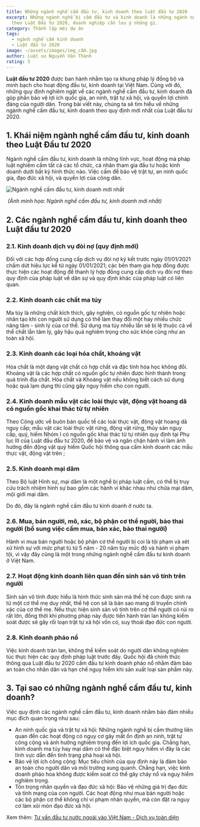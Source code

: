 ```yaml
---
title: Những ngành nghề cấm đầu tư, kinh doanh theo luật đầu tư 2020
excerpt: Những ngành nghề bị cấm đầu tư và kinh doanh là những ngành nghề nào
  theo Luật Đầu tư 2020, doanh nghiệp cần lưu ý những gì.
category: Thành lập mới dự án
tags:
  - ngành nghề cấm kinh doanh
  - Luật đầu tư 2020
image: ~/assets/images/img_cấm.jpg
author: Luật sư Nguyễn Văn Thành
rating: 5
---
```

**Luật đầu tư 2020** được ban hành nhằm tạo ra khung pháp lý đồng bộ và minh bạch cho hoạt động đầu tư, kinh doanh tại Việt Nam. Cùng với đó, những quy định nghiêm ngặt về các ngành nghề cấm đầu tư, kinh doanh đã góp phần bảo vệ lợi ích quốc gia, an ninh, trật tự xã hội, và quyền lợi chính đáng của người dân. Trong bài viết này, chúng ta sẽ tìm hiểu về những ngành nghề cấm đầu tư, kinh doanh theo quy định mới nhất của Luật đầu tư 2020.

## 1. Khái niệm ngành nghề cấm đầu tư, kinh doanh theo Luật Đầu tư 2020

Ngành nghề cấm đầu tư, kinh doanh là những lĩnh vực, hoạt động mà pháp luật nghiêm cấm tất cả các tổ chức, cá nhân tham gia đầu tư hoặc kinh doanh dưới bất kỳ hình thức nào. Việc cấm để bảo vệ trật tự, an ninh quốc gia,
đạo đức xã hội, và quyền lợi của công dân.

![Ngành nghề cấm đầu tư, kinh doanh mới nhất](~/assets/images/nganh-nghe-cam-dau-tu-kinh-doanh-moi-nhat.jpg "Ngành nghề cấm đầu tư, kinh doanh mới nhất")

 *(Ảnh minh họa: Ngành nghề cấm đầu tư, kinh doanh mới nhất)*

## 2. Các ngành nghề cấm đầu tư, kinh doanh theo Luật đầu tư 2020

### 2.1. Kinh doanh dịch vụ đòi nợ (quy định mới)

Đối với các hợp đồng cung cấp dịch vụ đòi nợ ký kết trước ngày 01/01/2021 chấm dứt hiệu lực kể từ ngày 01/01/2021; các bên tham gia hợp đồng được thực hiện các hoạt động để thanh lý hợp đồng cung cấp dịch vụ đòi nợ theo quy định của pháp luật về dân sự và quy định khác của pháp luật có liên quan.

### 2.2. Kinh doanh các chất ma túy

Ma túy là những chất kích thích, gây nghiện, có nguồn gốc tự nhiên hoặc nhân tạo khi con người sử dụng có thể làm thay đổi một hay nhiều chức năng tâm - sinh lý của cơ thể. Sử dụng ma túy nhiều lần sẽ bị lệ thuộc cả về thể chất lẫn tâm lý, gây hậu quả nghiêm trọng cho sức khỏe cũng như an toàn xã hội.

### 2.3. Kinh doanh các loại hóa chất, khoáng vật

Hóa chất là một dạng vật chất có hợp chất và đặc tính hóa học không đổi. Khoáng vật là các hợp chất có nguồn gốc tự nhiên được hình thành trong quá trình địa chất. Hóa chất và Khoáng vật nếu không biết cách sử dụng hoặc quá lạm dụng thì cũng gây nguy hiểm cho con người.

### 2.4. Kinh doanh mẫu vật các loài thực vật, động vật hoang dã có nguồn gốc khai thác từ tự nhiên

Theo Công ước về buôn bán quốc tế các loài thực vật, động vật hoang dã nguy cấp; mẫu vật các loài thực vật rừng, động vật rừng, thủy sản nguy cấp, quý, hiếm Nhóm I có nguồn gốc khai thác từ tự nhiên quy định tại Phụ lục III của Luật đầu đầu tư 2020, để bảo vệ và ngăn chặn hành vi làm ảnh hưởng đến động vật quý hiếm Quốc hội thông qua cấm kinh doanh các mẫu thực vật, động vật trên ;

### 2.5. Kinh doanh mại dâm

Theo Bộ luật Hình sự, mại dâm là một nghề bị pháp luật cấm, có thể bị truy cứu trách nhiệm hình sự bao gồm các hành vi khác nhau như chứa mại dâm, mội giới mại dâm.

Do đó, đây là ngành nghề cấm đầu tư kinh doanh ở nước ta.

### 2.6. Mua, bán người, mô, xác, bộ phận cơ thể người, bào thai người (bổ sung việc cấm mua, bán xác, bào thai người)

Hành vi mua bán người hoặc bộ phận cơ thể người bị coi là tội phạm và xét xử hình sự với mức phạt tù từ 5 năm - 20 năm tùy mức độ và hành vi phạm tội, vì vậy đây cũng là một trong những ngành nghề cấm đầu tư kinh doanh ở Việt Nam.

### 2.7. Hoạt động kinh doanh liên quan đến sinh sản vô tính trên người

Sinh sản vô tính được hiểu là hình thức sinh sản mà thế hệ con được sinh ra từ một cơ thể mẹ duy nhất, thế hệ con sẽ là bản sao mang di truyền chính xác của cơ thể mẹ. Nếu thực hiện sinh sản vô tính trên cơ thể người có rủi ro rất lớn, đồng thời khi phương pháp này được tiến hành tràn lan không kiểm soát được sẽ gây rối loạn trật tự xã hội vốn có, suy thoái đạo đức con người.

### 2.8. Kinh doanh pháo nổ

Việc kinh doanh tràn lan, không thể kiểm soát do người dân không nghiêm túc thực hiện các quy định pháp luật trước đây. Quốc hội đã chính thức thông qua Luật đầu tư 2020 cấm đầu tư kinh doanh pháo nổ nhằm đảm bảo an toàn cho nhân dân và hạn chế nguy hiểm khi sản xuất loại sản phẩm này.

## 3. Tại sao có những ngành nghề cấm đầu tư, kinh doanh?

Việc quy định các ngành nghề cấm đầu tư, kinh doanh nhằm bảo đảm nhiều mục đích quan trọng như sau:

* An ninh quốc gia và trật tự xã hội: Những ngành nghề bị cấm thường liên quan đến các hoạt động có nguy cơ gây mất ổn định an ninh, trật tự công cộng và ảnh hưởng nghiêm trọng đến lợi ích quốc gia. Chẳng hạn, kinh doanh ma túy hay mại dâm có thể đặc biệt nguy hiểm vì đây là các lĩnh vực dẫn đến tình trạng phá hoại xã hội.
* Bảo vệ lợi ích công cộng: Mục tiêu chính của quy định này là đảm bảo an toàn cho người dân và môi trường xung quanh. Chẳng hạn, việc kinh doanh pháo hoa không được kiểm soát có thể gây cháy nổ và nguy hiểm nghiêm trọng.
* Tôn trọng nhân quyền và đạo đức xã hội: Bảo vệ những giá trị đạo đức và tính mạng của con người. Các hoạt động như mua bán người hoặc các bộ phận cơ thể không chỉ vi phạm nhân quyền, mà còn đặt ra nguy cơ làm xói mòn đạo đức xã hội.

Xem thêm: [Tư vấn đầu tư nước ngoài vào Việt Nam - Dịch vụ toàn diện](https://yplawfirm.vn/dau-tu-nuoc-ngoai/tu-van-dau-tu-nuoc-ngoai-vao-viet-nam-dich-vu-toan-dien)
